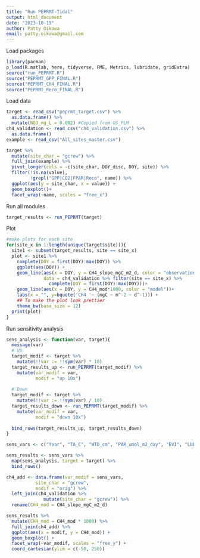 ```yaml
---
title: "Run PEPRMT-Tidal"
output: html_document
date: "2023-10-19"
author: Patty Oikawa
email: patty.oikawa@gmail.com
---
```



Load packages

```r
library(pacman)
p_load(R.matlab, here, tidyverse, FME, Metrics, lubridate, gridExtra)
source("run_PEPRMT.R")
source("PEPRMT_GPP_FINAL.R")
source("PEPRMT_CH4_FINAL.R")
source("PEPRMT_Reco_FINAL.R")
```

Load data

```r
target <- read_csv("peprmt_target.csv") %>%
  as.data.frame() %>%
  mutate(NO3_mg_L = 0.062) #Copied from US_PLM
ch4_validation <- read_csv("ch4_validation.csv") %>%
  as.data.frame()
example <- read_csv("All_sites_master.csv") 

target %>%
  mutate(site_char = "gcrew") %>%
  full_join(example) %>%
  pivot_longer(cols = -c(site_char, DOY_disc, DOY, site)) %>%
  filter(!is.na(value),
         !grepl("GPP|CO2|FPAR|Reco", name)) %>%
  ggplot(aes(y = site_char, x = value)) +
  geom_boxplot()+
  facet_wrap(~name, scales = "free_x")
```

Run all modules

```r
target_results <- run_PEPRMT(target)
```

Plot
```r
#make plots for each site
for(site_x in 1:length(unique(target$site))){
  site1 <- subset(target_results, site == site_x)
  plot <- site1 %>%
    complete(DOY = first(DOY):max(DOY)) %>%
    ggplot(aes(DOY)) +
    geom_line(aes(x = DOY, y = CH4_slope_mgC_m2_d, color = "observation"), 
              data = ch4_validation %>% filter(site == site_x) %>%
                complete(DOY = first(DOY):max(DOY)))+
    geom_line(aes(x = DOY, y = CH4_mod*1000, color = "model"))+
    labs(x = "", y=bquote('CH4 '~ (mgC ~ m^-2 ~ d^-1))) +
    ## To make the plot look prettier
    theme_bw(base_size = 12) 
  print(plot)
}
```

Run sensitivity analysis

```r
sens_analysis <- function(var, target){
  message(var)
  # Up
  target_modif <- target %>%
    mutate(!!var := !!sym(var) * 10)
  target_results_up <- run_PEPRMT(target_modif) %>%
    mutate(var_modif = var,
           modif = "up 10x")
  
  # Down
  target_modif <- target %>%
    mutate(!!var := !!sym(var) / 10)
  target_results_down <- run_PEPRMT(target_modif) %>%
    mutate(var_modif = var,
           modif = "down 10x")
  
  bind_rows(target_results_up, target_results_down)
}

sens_vars <- c("Year", "TA_C", "WTD_cm", "PAR_umol_m2_day", "EVI", "LUE", "Wetland_age_years", "Salinity_daily_ave_ppt", "NO3_mg_L", "SOM_MEM_gC_m3")

sens_results <- sens_vars %>%
  map(sens_analysis, target = target) %>%
  bind_rows() 

ch4_add <- data.frame(var_modif = sens_vars,
           site_char = "gcrew",
           modif = "orig") %>%
  left_join(ch4_validation %>%
              mutate(site_char = "gcrew")) %>%
  rename(CH4_mod = CH4_slope_mgC_m2_d)

sens_results %>%
  mutate(CH4_mod = CH4_mod * 1000) %>%
  full_join(ch4_add) %>%
  ggplot(aes(x = modif, y = CH4_mod)) +
  geom_boxplot() +
  facet_wrap(~var_modif, scales = "free_y") +
  coord_cartesian(ylim = c(-50, 250))
```